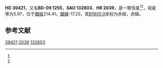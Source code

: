 {{Starbox begin
| name = HD 39421
}}
{{Starbox observe
| epoch = [[J2000.0|J2000.0]]
| constell = {{星座名待查}}<ref name=SIMBAD>{{cite web
 | url=http://simbad.u-strasbg.fr/simbad/sim-id?Ident=HR+2039
 | title=Pulsating variable Star
 | publisher=Centre de Données astronomiques de Strasbourg
 | work=SIMBAD
 | accessdate=2012-07-13
 | archive-date=2016-03-17
 | archive-url=https://web.archive.org/web/20160317152921/http://simbad.u-strasbg.fr/simbad/sim-id?Ident=HR+2039
 | dead-url=no
 }}</ref><ref name=DATA>{{cite web
 | url=http://vizier.u-strasbg.fr/viz-bin/VizieR-5?-out.add=.&-source=5050&-corr=PK=HR&-out.max=9999&HR=2039
 | title=VizieR Detailed Page
 | accessdate=2012-07-13
 | archive-date=2016-03-04
 | archive-url=https://web.archive.org/web/20160304222914/http://vizier.u-strasbg.fr/viz-bin/VizieR-5?-out.add=.&-source=5050&-corr=PK=HR&-out.max=9999&HR=2039
 | dead-url=no
 }}</ref>
| 星官 = 
| ra = {{RA|5|52|7.6}}<ref name=SIMBAD /><ref name=DATA />
| dec = {{DEC|-9|2|29}}<ref name=SIMBAD /><ref name=DATA />
| appmag_v = 5.97<ref name=SIMBAD /><ref name=DATA />
}}
{{Starbox character
| class = A2Vnp<ref name=SIMBAD /><ref name=DATA />
| b-v = 0.1<ref name=SIMBAD /><ref name=DATA />
| u-b = 0.08<ref name=SIMBAD /><ref name=DATA />
| r-i = <ref name=SIMBAD /><ref name=DATA />
| variable = 
}}
{{Starbox astrometry
| radial_v = 0.08
| prop_mo_ra = 39
| parallax = 
| p_error = 
}}
{{Starbox catalog
| names =BD-09 1255，[[SAO星表|SAO]] 132603，[[HD星表|HD]] 39421，[[HR星表|HR]] 2039}}
{{Starbox reference |Simbad=HR+2039}}
{{Starbox end}}

'''HD 39421'''，又名'''BD-09 1255'''，'''SAO 132603'''、'''HR 2039'''，是一颗恒星<ref name=SIMBAD /><ref name=DATA />，视星等为5.97，位于[[銀道座標系|銀經]]214.41，[[銀道座標系|銀緯]]-17.25，其[[B1900.0|B1900.0]]坐标为赤經{{RA|5|47|21.7}}，赤緯{{DEC|-9|-17.25|4}}。

== 参考文献 ==
{{reflist}}

{{star-stub}}

[[Category:HD和HDE天體|39421]]
[[Category:HR天體|2039]]
[[Category:SAO天體|132603]]